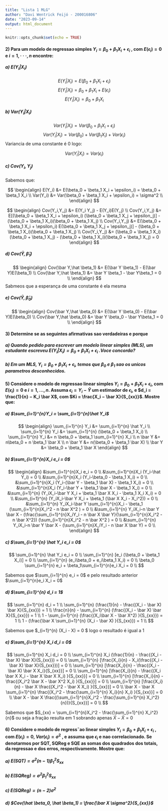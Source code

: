```yaml
---
title: "Lista 1 MLG"
author: "Davi Wentrick Feijó - 200016806"
date: "2023-09-14"
output: html_document
---
```


```r
knitr::opts_chunk$set(echo = TRUE)


```


#### 2) Para um modelo de regressao simples $Y_i = \beta_0 + \beta_1 X_i + \epsilon_i$ , com $E(\epsilon_i) = 0$ e $i = 1,···,n$ encontre:

##### a) $E(Y_i|X_i)$

$$
E(Y_i|X_i) = E(\beta_0 + \beta_1 X_i + \epsilon_i)
$$
$$
E(Y_i|X_i) = \beta_0 + \beta_1 X_i + E(\epsilon_i)
$$
$$
E(Y_i|X_i) = \beta_0 + \beta_1 X_i 
$$

##### b) $Var(Y_i|X_i)$

$$
Var(Y_i|X_i) = Var(\beta_0 + \beta_1 X_i + \epsilon_i)
$$
$$
Var(Y_i|X_i) = Var(\beta_0) + Var(\beta_1 X_i) + Var(\epsilon_i)
$$
Variancia de uma constante é 0 logo:

$$
Var(Y_i|X_i) = Var(\epsilon_i)
$$

##### c) $Cov(Y_i,Y_j)$

Sabemos que:

$$
\begin{align}
E(Y_i) &= E(\beta_0 + \beta_1 X_i + \epsilon_i) = \beta_0 + \beta_1 X_i \\
Var(Y_i) &= Var(\beta_0 + \beta_1 X_i + \epsilon_i) = \sigma^2 \\
\end{align}
$$

$$
\begin{align}
Cov(Y_i,Y_j) &= E(Y_i Y_j) - E(Y_i)E(Y_j) \\
Cov(Y_i,Y_j) &= E[(\beta_0 + \beta_1 X_i + \epsilon_i) (\beta_0 + \beta_1 X_j + \epsilon_j)] - (\beta_0 + \beta_1 X_i)(\beta_0 + \beta_1 X_j) \\
Cov(Y_i,Y_j) &= E(\beta_0 + \beta_1 X_i + \epsilon_i) E(\beta_0 + \beta_1 X_j + \epsilon_j)] - (\beta_0 + \beta_1 X_i)(\beta_0 + \beta_1 X_j) \\
Cov(Y_i,Y_j) &= (\beta_0 + \beta_1 X_i)(\beta_0 + \beta_1 X_j) - (\beta_0 + \beta_1 X_i)(\beta_0 + \beta_1 X_j) = 0 
\end{align}
$$


##### d) $Cov(\bar Y,\hat \beta_1)$

$$
\begin{align}
Cov(\bar Y,\hat \beta_1) &= E(\bar Y \beta_1) - E(\bar Y)E(\beta_1) \\
Cov(\bar Y,\hat \beta_1) &= \bar Y \beta_1 - \bar Y\beta_1 = 0 \\
\end{align}
$$
Sabmeos que a esperança de uma constante é ela mesma

##### e) $Cov(\bar Y,\hat \beta_0)$

$$
\begin{align}
Cov(\bar Y,\hat \beta_0) &= E(\bar Y \beta_0) - E(\bar Y)E(\beta_0) \\
Cov(\bar Y,\hat \beta_0) &= \bar Y \beta_0 - \bar Y\beta_1 = 0 \\
\end{align}
$$


#### 3) Determine se as seguintes afirmativas sao verdadeiras e porque



##### a) Quando pedido para escrever um modelo linear simples (MLS), um estudante escreveu $E(Y_i|X_i) = \beta_0 + \beta_1 X_i + \epsilon_i$ .Voce concorda?


##### b) Em um MLS, $Y_i = \beta_0 + \beta_1 X_i + \epsilon_i$, temos que $\beta_0$ e $\beta_1$ sao os unicos parametros desconhecidos.



#### 5) Considere o modelo de regressao linear simples $Y_i = \beta_0 + \beta_1 X_i + \epsilon_i$, com $E(\epsilon_i) = 0$ e $i = 1,...,n$. Assuma $\epsilon_i = Y_i − \hat Y$  um estimador de $\epsilon_i$, e $d_i = \frac{1}{n} − K_i \bar X$, com $Ki = \frac{X_i − \bar X}{S_{xx}}$. Mostre que:

##### a) $\sum_{i=1}^{n}Y_i = \sum_{i=1}^{n}\hat Y_i$ 

$$
\begin{align}
\sum_{i=1}^{n} Y_i &= \sum_{i=1}^{n} \hat Y_i \\
\sum_{i=1}^{n} Y_i &= \sum_{i=1}^{n} (\beta_0 + \beta_1 X_i) \\
\sum_{i=1}^{n} Y_i &= n \beta_0 + \beta_1 \sum_{i=1}^{n} X_i \\
n \bar Y &= n\beta_0 + n \beta_1 \bar X \\
n \bar Y &= n(\beta_0 + \beta_1 \bar X) \\
\bar Y &= \beta_0 + \beta_1 \bar X
\end{align}
$$

##### b) $\sum_{i=1}^{n}X_i e_i = 0$



$$
\begin{align}
&\sum_{i=1}^{n}X_i e_i = 0 \\
&\sum_{i=1}^{n}X_i (Y_i-\hat Y_i) = 0 \\
&\sum_{i=1}^{n}X_i (Y_i-\beta_0 - \beta_1 X_i) = 0 \\
&\sum_{i=1}^{n}X_i (Y_i-(\bar Y - \beta_1 \bar X) - \beta_1 X_i) = 0 \\
&\sum_{i=1}^{n}X_i (Y_i-\bar Y + \beta_1 \bar X - \beta_1 X_i) = 0 \\
&\sum_{i=1}^{n} (Y_iX_i-\bar Y X_i + \beta_1 \bar X X_i - \beta_1 X_i X_i) = 0 \\
&\sum_{i=1}^{n} (Y_iX_i-\bar Y X_i + \beta_1 (\bar X X_i - X_i^2)) = 0 \\
&\sum_{i=1}^{n} Y_iX_i-\bar Y \sum_{i=1}^{n}X_i - \beta_1 (\sum_{i=1}^{n}X_i^2 - n \bar X^2 ) = 0 \\
&\sum_{i=1}^{n} Y_iX_i-n \bar Y \bar X  - (\frac{\sum_{i=1}^{n}X_iY_i - n \bar X \bar Y}{\sum_{i=1}^{n}X_i^2 - n \bar X^2}) (\sum_{i=1}^{n}X_i^2 - n \bar X^2 ) = 0 \\
&\sum_{i=1}^{n} Y_iX_i-n \bar Y \bar X  - (\sum_{i=1}^{n}X_iY_i - n \bar X \bar Y) = 0 \\
\end{align}
$$








##### c) $\sum_{i=1}^{n} \hat Y_i e_i = 0$

$$
\sum_{i=1}^{n} \hat Y_i e_i = 0 \\
\sum_{i=1}^{n} [e_i (\beta_0 + \beta_1 X_i)]  = 0 \\
\sum_{i=1}^{n} (e_i\beta_0 + e_i\beta_1 X_i)  = 0 \\
\beta_0 \sum_{i=1}^{n} e_i + \beta_1\sum_{i=1}^{n}e_i X_i  = 0 \\
$$

Sabemos que $\sum_{i=1}^{n} e_i = 0$ e pelo resultado anterior $\sum_{i=1}^{n}e_i X_i = 0$ 


##### d) $\sum_{i=1}^{n} d_i = 1$

$$
\sum_{i=1}^{n} d_i = 1 \\
\sum_{i=1}^{n} (\frac{1}{n} - \frac{(X_i - \bar X) \bar X}{S_{xx}}) = 1 \\
\frac{n}{n} - \sum_{i=1}^{n} (\frac{(X_i - \bar X) \bar X}{S_{xx}}) = 1 \\
1 - \sum_{i=1}^{n} (\frac{(X_i\bar X - \bar X^2) }{S_{xx}}) = 1 \\
1 -  (\frac{\bar X \sum_{i=1}^{n} (X_i - \bar X) }{S_{xx}}) = 1 \\
$$

Sabemos que $\sum_{i=1}^{n} (X_i - \bar X) = 0 $ logo o resultado é igual a 1


##### e) $\sum_{i=1}^{n} X_i d_i = 0$



$$
\sum_{i=1}^{n} X_i d_i = 0 \\
\sum_{i=1}^{n} X_i (\frac{1}{n} - \frac{(X_i - \bar X) \bar X}{S_{xx}}) = 0 \\
\sum_{i=1}^{n}  [\frac{X_i}{n} - X_i(\frac{(X_i - \bar X) \bar X}{S_{xx}})] = 0 \\
\sum_{i=1}^{n}  [\frac{X_i}{n} - \frac{(X_i - \bar X) \bar X X_i}{S_{xx}}] = 0 \\
\sum_{i=1}^{n}  [\frac{X_i}{n} - \frac{(X_i \bar X X_i - \bar X \bar X X_i) }{S_{xx}}] = 0 \\
\sum_{i=1}^{n}  [\frac{X_i}{n} - \frac{(X_i^2 \bar X  - \bar X^2 X_i) }{S_{xx}}] = 0 \\
\sum_{i=1}^{n}  [\frac{X_i}{n} - \bar X \frac{(X_i^2 - \bar X X_i) }{S_{xx}}] = 0 \\
\bar X - \bar X \sum_{i=1}^{n} \frac{(X_i^2 - \frac{\sum_{i=1}^{n} X_i}{n} X_i) }{S_{xx}}] = 0 \\
\bar X - \bar X \frac{(\sum_{i=1}^{n}X_i^2 - \frac{\sum_{i=1}^{n} X_i^2}{n})}{S_{xx}}] = 0 \\
$$


Sabemos que $S_{xx} = \sum_{i=1}^{n}X_i^2 - \frac{\sum_{i=1}^{n} X_i^2}{n}$ ou seja a fração resulta em 1 sobrando apenas $\bar X - \bar X = 0$


#### 6) Considere o modelo de regress˜ao linear simples $Y_i = \beta_0 + \beta_1 X_i + \epsilon_i$ , com $E(\epsilon_i) = 0$, $Var(\epsilon_i) = \sigma^2$ , e assuma que $\epsilon_i$ e nao correlacionado. Se denotarmos por SQT, SQReg e SQE as somas dos quadrados dos totais, da regressao e dos erros, respectivamente. Mostre que:

##### a) $E(SQT) = \sigma^2(n-1) \beta_1^2 S_{xx}$

##### b) $E(SQReg) = \sigma^2 \beta_1^2 S_{xx}$

##### c) $E(SQReg) = (n-2) \sigma^2$

##### d) $Cov(\hat \beta_0, \hat \beta_1) = \frac{\bar X \sigma^2}{S_{xx}}$


